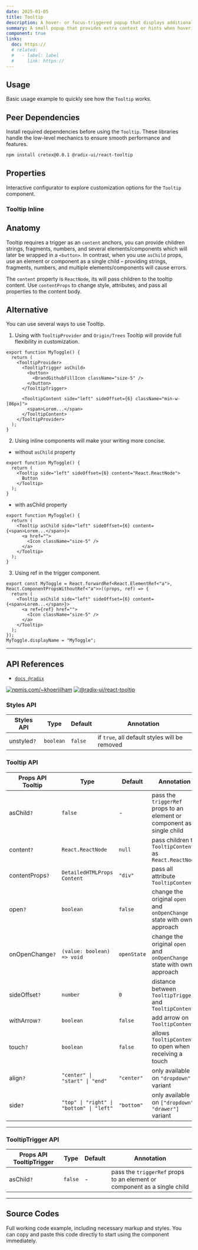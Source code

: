 ```yaml
---
date: 2025-01-05
title: Tooltip
description: A hover- or focus-triggered popup that displays additional information or hints related to a target element.
summary: A small popup that provides extra context or hints when hovering or focusing on an element.
component: true
links:
  doc: https://
  # related:
  #   - label: label
  #     link: https://
---
```


## Usage

Basic usage example to quickly see how the `Tooltip` works.

<TooltipDemosUsage />

## Peer Dependencies

Install required dependencies before using the `Tooltip`.
These libraries handle the low-level mechanics to ensure smooth performance and features.

```bash
npm install cretex@0.0.1 @radix-ui/react-tooltip
```

## Properties

Interactive configurator to explore customization options for the `Tooltip` component.

<TooltipDemosConfigurator />

### Tooltip Inline

<TooltipDemosInline />

## Anatomy

Tooltip requires a trigger as an `content` anchors, you can provide children strings, fragments, numbers, and several elements/components which will later be wrapped in a `<button>`.
In contrast, when you use `asChild` props, use an element or component as a single child – providing strings, fragments, numbers, and multiple elements/components will cause errors.

The `content` property is `ReactNode`, its will pass children to the tooltip content. Use `contentProps` to change style, attributes, and pass all properties to the content body.

## Alternative

You can use several ways to use Tooltip.

1. Using with `TooltipProvider` and `Origin/Trees` Tooltip will provide full flexibility in customization.

```tsx showLineNumbers
export function MyToggle() {
  return (
    <TooltipProvider>
      <TooltipTrigger asChild>
        <button>
          <BrandGithubFillIcon className="size-5" />
        </button>
      </TooltipTrigger>

      <TooltipContent side="left" sideOffset={6} className="min-w-[86px]">
        <span>Lorem...</span>
      </TooltipContent>
    </TooltipProvider>
  );
}
```

2. Using inline components will make your writing more concise.

- without `asChild` property

```tsx showLineNumbers
export function MyToggle() {
  return (
    <Tooltip side="left" sideOffset={6} content="React.ReactNode">
      Button
    </Tooltip>
  );
}
```

- with asChild property

```tsx showLineNumbers
export function MyToggle() {
  return (
    <Tooltip asChild side="left" sideOffset={6} content={<span>Lorem...</span>}>
      <a href="">
        <Icon className="size-5" />
      </a>
    </Tooltip>
  );
}
```

3. Using ref in the trigger component.

```tsx showLineNumbers
export const MyToggle = React.forwardRef<React.ElementRef<"a">, React.ComponentPropsWithoutRef<"a">>((props, ref) => {
  return (
    <Tooltip asChild side="left" sideOffset={6} content={<span>Lorem...</span>}>
      <a ref={ref} href="">
        <Icon className="size-5" />
      </a>
    </Tooltip>
  );
});
MyToggle.displayName = "MyToggle";
```

---

## API References

- [`docs @radix`](https://www.radix-ui.com/primitives/docs/components/tooltip#api-reference)

[![npmjs.com/~khoeriilham](https://badgen.net/npm/v/cretex/?icon=npm)](https://www.npmjs.com/cretex)
[![@radix-ui/react-tooltip](https://badgen.net/npm/v/@radix-ui/react-tooltip/?icon=npm)](https://www.npmjs.com/package/@radix-ui/react-tooltip)

### Styles API

| Styles API  | Type      | Default | Annotation                                    |
| ----------- | --------- | ------- | --------------------------------------------- |
| unstyled`?` | `boolean` | `false` | if `true`, all default styles will be removed |

### Tooltip API

| Props API Tooltip | Type                                     | Default     | Annotation                                                               |
| ----------------- | ---------------------------------------- | ----------- | ------------------------------------------------------------------------ |
| asChild`?`        | `false`                                  | -           | pass the `triggerRef` props to an element or component as a single child |
| content`?`        | `React.ReactNode`                        | `null`      | pass children to `TooltipContent` as `React.ReactNode`                   |
| contentProps`?`   | `DetailedHTMLProps Content`              | `"div"`     | pass all attribute `TooltipContent`                                      |
| open`?`           | `boolean`                                | `false`     | change the original `open` and `onOpenChange` state with own approach    |
| onOpenChange`?`   | `(value: boolean) => void `              | `openState` | change the original `open` and `onOpenChange` state with own approach    |
| sideOffset`?`     | `number`                                 | `0`         | distance between `TooltipTrigger` and `TooltipContent`                   |
| withArrow`?`      | `boolean`                                | `false`     | add arrow on `TooltipContent`                                            |
| touch`?`          | `boolean`                                | `false`     | allows `TooltipContent` to open when receiving a touch                   |
| align`?`          | `"center" \| "start" \| "end"`           | `"center"`  | only available on `"dropdown"` variant                                   |
| side`?`           | `"top" \| "right" \| "bottom" \| "left"` | `"bottom"`  | only available on `["dropdown", "drawer"]` variant                       |

---

### TooltipTrigger API

| Props API TooltipTrigger | Type    | Default | Annotation                                                               |
| ------------------------ | ------- | ------- | ------------------------------------------------------------------------ |
| asChild`?`               | `false` | -       | pass the `triggerRef` props to an element or component as a single child |

---

## Source Codes

Full working code example, including necessary markup and styles.
You can copy and paste this code directly to start using the component immediately.

<SourceCodes name="tooltip" />
